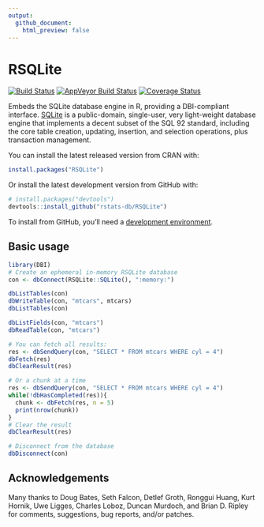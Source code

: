 ```yaml
---
output:
  github_document:
    html_preview: false
---
```


<!-- README.md is generated from README.Rmd. Please edit that file -->

# RSQLite

[![Build Status](https://travis-ci.org/rstats-db/RSQLite.png?branch=master)](https://travis-ci.org/rstats-db/RSQLite) [![AppVeyor Build Status](https://ci.appveyor.com/api/projects/status/github/rstats-db/RSQLite?branch=master&svg=true)](https://ci.appveyor.com/project/rstats-db/RSQLite) [![Coverage Status](https://img.shields.io/codecov/c/github/rstats-db/RSQLite/master.svg)](https://codecov.io/github/rstats-db/RSQLite?branch=master)


Embeds the SQLite database engine in R, providing a DBI-compliant interface. [SQLite](http://www.sqlite.org) is a public-domain, single-user, very light-weight database engine that implements a decent subset of the SQL 92 standard, including the core table creation, updating, insertion, and selection operations, plus transaction management.

You can install the latest released version from CRAN with:

```R
install.packages("RSQLite")
```

Or install the latest development version from GitHub with:

```R
# install.packages("devtools")
devtools::install_github("rstats-db/RSQLite")
```

To install from GitHub, you'll need a [development environment](http://www.rstudio.com/ide/docs/packages/prerequisites).

## Basic usage

```r
library(DBI)
# Create an ephemeral in-memory RSQLite database
con <- dbConnect(RSQLite::SQLite(), ":memory:")

dbListTables(con)
dbWriteTable(con, "mtcars", mtcars)
dbListTables(con)

dbListFields(con, "mtcars")
dbReadTable(con, "mtcars")

# You can fetch all results:
res <- dbSendQuery(con, "SELECT * FROM mtcars WHERE cyl = 4")
dbFetch(res)
dbClearResult(res)

# Or a chunk at a time
res <- dbSendQuery(con, "SELECT * FROM mtcars WHERE cyl = 4")
while(!dbHasCompleted(res)){
  chunk <- dbFetch(res, n = 5)
  print(nrow(chunk))
}
# Clear the result
dbClearResult(res)

# Disconnect from the database
dbDisconnect(con)
```

## Acknowledgements

Many thanks to Doug Bates, Seth Falcon, Detlef Groth, Ronggui Huang, Kurt Hornik, Uwe Ligges, Charles Loboz, Duncan Murdoch, and Brian D. Ripley for comments, suggestions, bug reports, and/or patches.
